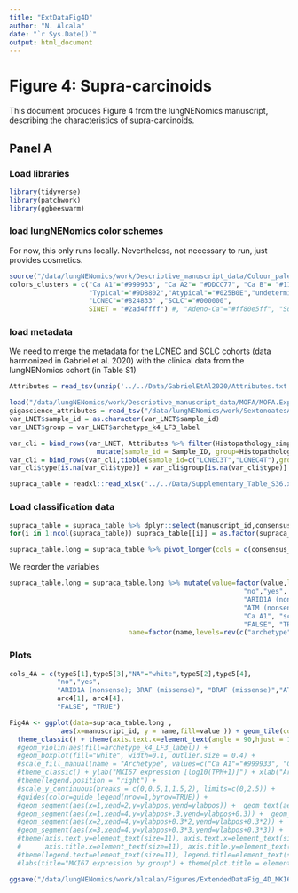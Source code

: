 ```yaml
---
title: "ExtDataFig4D"
author: "N. Alcala"
date: "`r Sys.Date()`"
output: html_document
---
```


# Figure 4: Supra-carcinoids

This document produces Figure 4 from the lungNENomics manuscript, describing the characteristics of supra-carcinoids.

## Panel A

### Load libraries

```r
library(tidyverse)
library(patchwork)
library(ggbeeswarm)
```

### load lungNENomics color schemes
For now, this only runs locally. Nevertheless, not necessary to run, just provides cosmetics.
```r
source("/data/lungNENomics/work/Descriptive_manuscript_data/Colour_palettes.R")
colors_clusters = c("Ca A1"="#999933", "Ca A2"= "#DDCC77", "Ca B"= "#117733", "sc-enriched"="#CC6677",  
                    "Typical"="#9DB802","Atypical"="#025B0E","undetermined"="#CEDB80",
                    "LCNEC"="#824833" ,"SCLC"="#000000",
                    SINET = "#2ad4ffff") #, "Adeno-Ca"="#ff80e5ff", "Squamous-Cell-Ca"="#8080ffff") 
```


### load metadata
We need to merge the metadata for the LCNEC and SCLC cohorts (data harmonized in Gabriel et al. 2020) with the clinical data from the lungNENomics cohort (in Table S1)

```r
Attributes = read_tsv(unzip('../../Data/GabrielEtAl2020/Attributes.txt.zip')[1])

load("/data/lungNENomics/work/Descriptive_manuscript_data/MOFA/MOFA.Exp.Meth.Alt.CNV_lungNENomicsCombined/ParetoTI/variables_archetypes_MOFA_LNET.RData") # data also contained in Table S1
gigascience_attributes = read_tsv("/data/lungNENomics/work/SextonoatesA/Attributes.txt")
var_LNET$sample_id = as.character(var_LNET$sample_id)
var_LNET$group = var_LNET$archetype_k4_LF3_label

var_cli = bind_rows(var_LNET, Attributes %>% filter(Histopathology_simplified%in%c("LCNEC","SCLC")) %>% 
                      mutate(sample_id = Sample_ID, group=Histopathology_simplified) %>% dplyr::select(sample_id,group) )
var_cli = bind_rows(var_cli,tibble(sample_id=c("LCNEC3T","LCNEC4T"),group="LCNEC") )
var_cli$type[is.na(var_cli$type)] = var_cli$group[is.na(var_cli$type)]

supraca_table = readxl::read_xlsx("../../Data/Supplementary_Table_S36.xlsx",skip=1,n_max = 19)
```


### Load classification data
```r
supraca_table = supraca_table %>% dplyr::select(manuscript_id,consensus_pathology,asbestos,driver_mutations,archetype,`supra-carcinoid`)
for(i in 1:ncol(supraca_table)) supraca_table[[i]] = as.factor(supraca_table[[i]])

supraca_table.long = supraca_table %>% pivot_longer(cols = c(consensus_pathology,asbestos,driver_mutations,archetype,`supra-carcinoid`))
```

We reorder the variables
```r
supraca_table.long = supraca_table.long %>% mutate(value=factor(value,levels=c( "Typical","Carcinoid","NA","Atypical","NET G3",
                                                           "no","yes",
                                                           "ARID1A (nonsense); BRAF (missense)", "BRAF (missense)", 
                                                           "ATM (nonsense); MEN1 (nonsense)", "MEN1 (frame shift indel)", 
                                                           "Ca A1", "sc-enriched", 
                                                           "FALSE", "TRUE" )), 
                              name=factor(name,levels=rev(c("archetype","supra-carcinoid","asbestos","consensus_pathology", "driver_mutations"))) )
```

### Plots
```r
cols_4A = c(type5[1],type5[3],"NA"="white",type5[2],type5[4],
            "no","yes",
            "ARID1A (nonsense); BRAF (missense)", "BRAF (missense)","ATM (nonsense); MEN1 (nonsense)", "MEN1 (frame shift indel)", 
            arc4[1], arc4[4],
            "FALSE", "TRUE")

Fig4A <- ggplot(data=supraca_table.long , 
             aes(x=manuscript_id, y = name,fill=value )) + geom_tile(col="white") +
  theme_classic() + theme(axis.text.x=element_text(angle = 90,hjust = 1,vjust=0.5))
  #geom_violin(aes(fill=archetype_k4_LF3_label)) + 
  #geom_boxplot(fill="white", width=0.1, outlier.size = 0.4) +
  #scale_fill_manual(name = "Archetype", values=c("Ca A1"="#999933", "Ca A2"="#DDCC77", "Ca B"="#117733", "sc-enriched"="#CC6677")) +
  #theme_classic() + ylab("MKI67 expression [log10(TPM+1)]") + xlab("Archetype") +
  #theme(legend.position = "right") +
  #scale_y_continuous(breaks = c(0,0.5,1,1.5,2), limits=c(0,2.5)) +
  #guides(color=guide_legend(nrow=1,byrow=TRUE)) + 
  #geom_segment(aes(x=1,xend=2,y=ylabpos,yend=ylabpos)) +  geom_text(aes(label = "*", y = ylabpos+0.1, x=1.5)) +
  #geom_segment(aes(x=1,xend=4,y=ylabpos+.3,yend=ylabpos+0.3)) +  geom_text(aes(label = "***", y = ylabpos+0.3+0.1, x=2.5)) +
  #geom_segment(aes(x=2,xend=4,y=ylabpos+0.3*2,yend=ylabpos+0.3*2)) +  geom_text(aes(label = "***", y = ylabpos+0.3*2+0.1, x=3)) +
  #geom_segment(aes(x=3,xend=4,y=ylabpos+0.3*3,yend=ylabpos+0.3*3)) +  geom_text(aes(label = "***", y = ylabpos+0.3*3+0.1, x=3.5)) +
  #theme(axis.text.y=element_text(size=11), axis.text.x=element_text(size=11), 
  #      axis.title.x=element_text(size=11), axis.title.y=element_text(size=11)) + 
  #theme(legend.text=element_text(size=11), legend.title=element_text(size=11)) +
  #labs(title="MKI67 expression by group") + theme(plot.title = element_text(hjust = 0.5)) + xlab("Molecular group") + guides(fill="none")

ggsave("/data/lungNENomics/work/alcalan/Figures/ExtendedDataFig_4D_MKI67.svg",plot = EDF4Dleft,height=2.5,width=2.5)
```